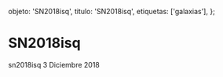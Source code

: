 
  objeto: 'SN2018isq',
  titulo: 'SN2018isq',
  etiquetas: ['galaxias'],
};

# SN2018isq

<Imagen
  src="registro/sn2018-isq_20181203_1_2018isq_20181203_gjcb.jpg"
  fecha="20181203"
/>

sn2018isq 3 Diciembre 2018